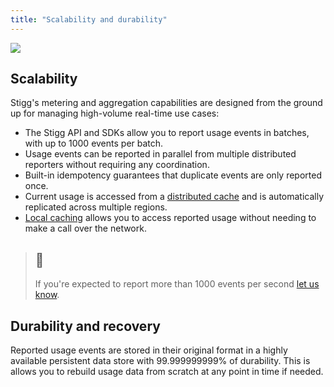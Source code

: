 ```yaml
---
title: "Scalability and durability"
---
```


![](/images/74099e0-image.png)

## Scalability

Stigg's metering and aggregation capabilities are designed from the ground up for managing high-volume real-time use cases:

* The Stigg API and SDKs allow you to report usage events in batches, with up to 1000 events per batch.
* Usage events can be reported in parallel from multiple distributed reporters without requiring any coordination.
* Built-in idempotency guarantees that duplicate events are only reported once.
* Current usage is accessed from a [distributed cache](/docs/accessible-from-everywhere) and is automatically replicated across multiple regions.
* [Local caching](/docs/local-caching-and-fallback-strategy) allows you to access reported usage without needing to make a call over the network.

> ## 📘
> 
> If you're expected to report more than 1000 events per second [let us know](/cdn-cgi/l/email-protection#e3909693938c9197a390978a8484cd8a8c).

## Durability and recovery

Reported usage events are stored in their original format in a highly available persistent data store with 99.999999999% of durability. This is allows you to rebuild usage data from scratch at any point in time if needed.